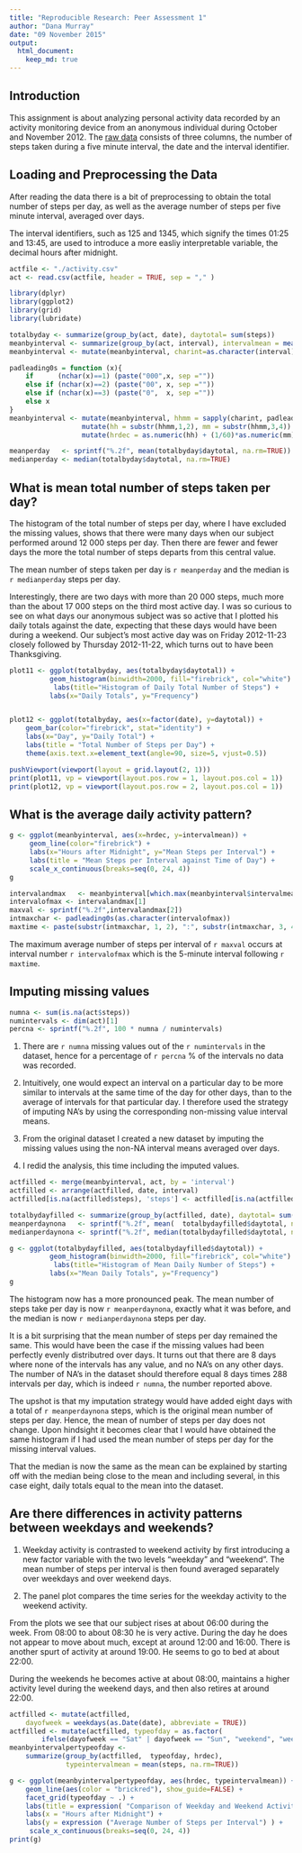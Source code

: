 ```yaml
---
title: "Reproducible Research: Peer Assessment 1"
author: "Dana Murray"
date: "09 November 2015"
output: 
  html_document:
    keep_md: true
---
```



## Introduction

This assignment is about analyzing personal activity data recorded by an activity monitoring device from an anonymous individual during October and November 2012.
The [raw data][1] consists of three columns, the number of steps taken during a five minute interval, the date and the interval identifier.

[1]: https://d396qusza40orc.cloudfront.net/repdata%2Fdata%2Factivity.zip/ "raw data"


## Loading and Preprocessing the Data


After reading the data 
there is a bit of preprocessing to obtain the total number of steps per day, as well as the average number of steps per five minute interval, averaged over days.

The interval identifiers, such as 125 and 1345, which signify the times 01:25 and 13:45, are used to introduce a more easliy interpretable variable, the decimal hours after midnight.


```r
actfile <- "./activity.csv"
act <- read.csv(actfile, header = TRUE, sep = "," ) 
```


```r
library(dplyr)
library(ggplot2)
library(grid)
library(lubridate)

totalbyday <- summarize(group_by(act, date), daytotal= sum(steps)) 
meanbyinterval <- summarize(group_by(act, interval), intervalmean = mean(steps, na.rm=TRUE))
meanbyinterval <- mutate(meanbyinterval, charint=as.character(interval))
```


```r
padleading0s = function (x){
    if      (nchar(x)==1) (paste("000",x, sep =""))
    else if (nchar(x)==2) (paste("00", x, sep =""))
    else if (nchar(x)==3) (paste("0",  x, sep =""))
    else x
}
meanbyinterval <- mutate(meanbyinterval, hhmm = sapply(charint, padleading0s)) %>%
                  mutate(hh = substr(hhmm,1,2), mm = substr(hhmm,3,4)) %>%
                  mutate(hrdec = as.numeric(hh) + (1/60)*as.numeric(mm))
```

```r
meanperday   <- sprintf("%.2f", mean(totalbyday$daytotal, na.rm=TRUE))
medianperday <- median(totalbyday$daytotal, na.rm=TRUE)
```



## What is mean total number of steps taken per day?


The histogram of the total number of steps per day, where I have excluded the missing values, shows that there were many days when our subject performed around 12 000 steps per day. Then there are fewer and fewer days the more the total number of steps departs from this central value. 

The mean number of steps taken per day is `r meanperday` and the median is
`r medianperday` steps per day.

Interestingly, there are two days with more than 20 000 steps, much more than the about 17 000 steps on the third most active day. 
I was so curious to see on what days our anonymous subject was so active that I plotted his daily totals against the date, expecting that these days would have been during a weekend.
Our subject's most active day was on Friday 2012-11-23 closely followed by Thursday 2012-11-22, which turns out to have been Thanksgiving.



```r
plot11 <- ggplot(totalbyday, aes(totalbyday$daytotal)) + 
          geom_histogram(binwidth=2000, fill="firebrick", col="white") +
           labs(title="Histogram of Daily Total Number of Steps") +
          labs(x="Daily Totals", y="Frequency") 


plot12 <- ggplot(totalbyday, aes(x=factor(date), y=daytotal)) +
    geom_bar(color="firebrick", stat="identity") +
    labs(x="Day", y="Daily Total") +
    labs(title = "Total Number of Steps per Day") +
    theme(axis.text.x=element_text(angle=90, size=5, vjust=0.5))

pushViewport(viewport(layout = grid.layout(2, 1)))
print(plot11, vp = viewport(layout.pos.row = 1, layout.pos.col = 1))
print(plot12, vp = viewport(layout.pos.row = 2, layout.pos.col = 1))
```




## What is the average daily activity pattern?



```r
g <- ggplot(meanbyinterval, aes(x=hrdec, y=intervalmean)) +
     geom_line(color="firebrick") +
     labs(x="Hours after Midnight", y="Mean Steps per Interval") +
     labs(title = "Mean Steps per Interval against Time of Day") + 
     scale_x_continuous(breaks=seq(0, 24, 4))
g
```


```r
intervalandmax   <- meanbyinterval[which.max(meanbyinterval$intervalmean),]
intervalofmax <- intervalandmax[1]
maxval <- sprintf("%.2f",intervalandmax[2])
intmaxchar <- padleading0s(as.character(intervalofmax))
maxtime <- paste(substr(intmaxchar, 1, 2), ":", substr(intmaxchar, 3, 4), sep="")
```

The maximum average number of steps per interval of `r maxval` occurs at interval number `r intervalofmax` which is the 5-minute interval following `r maxtime`.



## Imputing missing values





```r
numna <- sum(is.na(act$steps))
numintervals <- dim(act)[1]
percna <- sprintf("%.2f", 100 * numna / numintervals)
```
1. There are `r numna` missing values out of the `r numintervals` in the dataset, hence for a percentage of `r percna` % of the intervals no data was recorded. 

2. Intuitively, one would expect an interval on a particular day to be more similar to intervals at the same time of the day for other days, than to the average of intervals for that particular day. 
I therefore used the strategy of imputing NA's by using the corresponding non-missing value interval means.

3. From the original dataset I created a new dataset by imputing the missing values using the non-NA interval means averaged over days.

4. I redid the analysis, this time including the imputed values.

```r
actfilled <- merge(meanbyinterval, act, by = 'interval')    
actfilled <- arrange(actfilled, date, interval)
actfilled[is.na(actfilled$steps), 'steps'] <- actfilled[is.na(actfilled$steps), 'intervalmean']
```


```r
totalbydayfilled <- summarize(group_by(actfilled, date), daytotal= sum(steps))
meanperdaynona   <- sprintf("%.2f", mean(  totalbydayfilled$daytotal, na.rm=TRUE))
medianperdaynona <- sprintf("%.2f", median(totalbydayfilled$daytotal, na.rm=TRUE))

g <- ggplot(totalbydayfilled, aes(totalbydayfilled$daytotal)) + 
          geom_histogram(binwidth=2000, fill="firebrick", col="white") +
           labs(title="Histogram of Mean Daily Number of Steps") +
          labs(x="Mean Daily Totals", y="Frequency") 
g
```



The histogram now has a more pronounced peak.
The mean number of steps take per day is now `r meanperdaynona`, exactly what it was before, and the median is now `r medianperdaynona` steps per day.

It is a bit surprising that the mean number of steps per day remained  the same.
This would have been the case if the missing values had been perfectly evenly distributred over days.
It turns out that there are 8 days where none of the intervals has any value, and no NA's on any other days.
The number of NA's in the dataset should therefore equal 8 days times 288 intervals per day, which is indeed `r numna`, the number reported above.  

The upshot is that my imputation strategy would have added eight days with a total of `r meanperdaynona` steps, which is the original mean number of steps per day.
Hence, the mean of number of steps per day does not change.
Upon hindsight it becomes clear that I would have obtained the same histogram if I had used the mean number of steps per day for the missing interval values.

That the median is now the same as the mean can be explained by starting off with the median being close to the mean and including several, in this case eight, daily totals equal to the mean into the dataset.


## Are there differences in activity patterns between weekdays and weekends?


1. Weekday activity is contrasted to weekend activity by first introducing a new factor variable with the two levels "weekday" and "weekend". The mean number of steps per interval is then found averaged separately over weekdays and over weekend days.

2. The panel plot compares the time series for the weekday activity to the weekend activity.

From the plots we see that our subject rises at about 06:00 during the week.
From 08:00 to about 08:30 he is very active.
During the day he does not appear to move about much, except at around 12:00 and 16:00.
There is another spurt of activity at around 19:00.
He seems to go to bed at about 22:00.

During the weekends he becomes active at about 08:00, maintains a higher activity level during the weekend days, and then also retires at around 22:00.

```r
actfilled <- mutate(actfilled, 
    dayofweek = weekdays(as.Date(date), abbreviate = TRUE))
actfilled <- mutate(actfilled, typeofday = as.factor( 
        ifelse(dayofweek == "Sat" | dayofweek == "Sun", "weekend", "weekday" )))
meanbyintervalpertypeofday <-   
    summarize(group_by(actfilled,  typeofday, hrdec), 
              typeintervalmean = mean(steps, na.rm=TRUE))
```


```r
g <- ggplot(meanbyintervalpertypeofday, aes(hrdec, typeintervalmean)) +
    geom_line(aes(color = "brickred"), show_guide=FALSE) + 
    facet_grid(typeofday ~ .) +
    labs(title = expression( "Comparison of Weekday and Weekend Activity")) +
    labs(x = "Hours after Midnight") + 
    labs(y = expression ("Average Number of Steps per Interval") ) + 
     scale_x_continuous(breaks=seq(0, 24, 4))
print(g)
```


